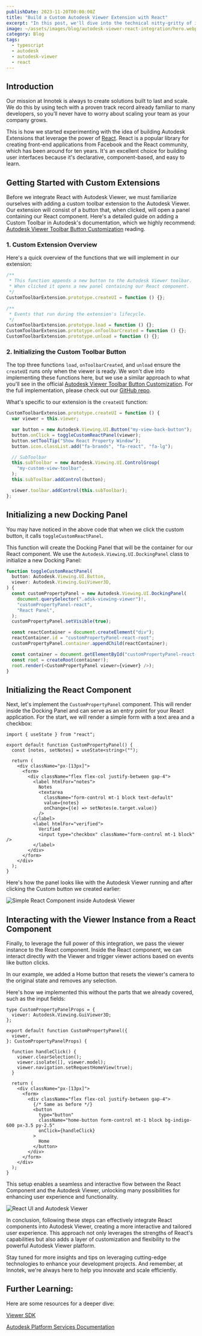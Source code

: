 ```yaml
---
publishDate: 2023-11-20T00:00:00Z
title: "Build a Custom Autodesk Viewer Extension with React"
excerpt: "In this post, we'll dive into the technical nitty-gritty of integrating a React component into an Autodesk Viewer extension. We'll cover the basics of creating a simple Viewer Extension embedding a React component."
image: ~/assets/images/blog/autodesk-viewer-react-integration/hero.webp
category: Blog
tags:
  - typescript
  - autodesk
  - autodesk-viewer
  - react
---
```



## Introduction
Our mission at Innotek is always to create solutions built to last and scale.
We do this by using tech with a proven track record already familiar to many developers, so you’ll never have to worry about scaling your team as your company grows.

This is how we started experimenting with the idea of building Autodesk Extensions that leverage the power of [React](https://www.react.dev/).
React is a popular library for creating front-end applications from Facebook and the React community, which has been around for ten years.
It's an excellent choice for building user interfaces because it's declarative, component-based, and easy to learn.

## Getting Started with Custom Extensions

Before we integrate React with Autodesk Viewer, we must familiarize ourselves with adding a custom toolbar extension to the Autodesk Viewer. Our extension will consist of a button that, when clicked, will open a panel containing our React component.
Here's a detailed guide on adding a Custom Toolbar in Autodesk's documentation, which we highly recommend: [Autodesk Viewer Toolbar Button Customization](https://aps.autodesk.com/en/docs/viewer/v7/developers_guide/viewer_basics/toolbar-button/) reading.

### 1. Custom Extension Overview

Here's a quick overview of the functions that we will implement in our extension:
```typescript
/**
 * This function appends a new button to the Autodesk Viewer toolbar.
 * When clicked it opens a new panel containing our React component.
 */
CustomToolbarExtension.prototype.createUI = function () {};

/**
 * Events that run during the extension's lifecycle.
 */
CustomToolbarExtension.prototype.load = function () {};
CustomToolbarExtension.prototype.onToolbarCreated = function () {};
CustomToolbarExtension.prototype.unload = function () {};
```

### 2. Initializing the Custom Toolbar Button

The top three functions `load`, `onToolbarCreated`, and `unload` ensure the `createUI` runs only when the viewer is ready. We won't dive into implementing these functions here, but we use a similar approach to what you'll see in the official [Autodesk Viewer Toolbar Button Customization](https://aps.autodesk.com/en/docs/viewer/v7/developers_guide/viewer_basics/toolbar-button/). For the full implementation, please check out our [GitHub repo](https://github.com/akoskm/autodesk-viewer-with-react/blob/main/components/custom_toolbar_extension/index.tsx).

What's specific to our extension is the `createUI` function:

```typescript
CustomToolbarExtension.prototype.createUI = function () {
  var viewer = this.viewer;

  var button = new Autodesk.Viewing.UI.Button("my-view-back-button");
  button.onClick = toggleCustomReactPanel(viewer);
  button.setToolTip("Show React Property Window");
  button.icon.classList.add("fa-brands", "fa-react", "fa-lg");

  // SubToolbar
  this.subToolbar = new Autodesk.Viewing.UI.ControlGroup(
    "my-custom-view-toolbar",
  );
  this.subToolbar.addControl(button);

  viewer.toolbar.addControl(this.subToolbar);
};
```

## Initializing a new Docking Panel

You may have noticed in the above code that when we click the custom button, it calls `toggleCustomReactPanel`.

This function will create the Docking Panel that will be the container for our React component. We use the `Autodesk.Viewing.UI.DockingPanel` class to initialize a new Docking Panel:

```typescript
function toggleCustomReactPanel(
  button: Autodesk.Viewing.UI.Button,
  viewer: Autodesk.Viewing.GuiViewer3D,
) {
  const customPropertyPanel = new Autodesk.Viewing.UI.DockingPanel(
    document.querySelector(".adsk-viewing-viewer")!,
    "customPropertyPanel-react",
    "React Panel",
  );
  customPropertyPanel.setVisible(true);

  const reactContainer = document.createElement("div");
  reactContainer.id = "customPropertyPanel-react-root";
  customPropertyPanel.container.appendChild(reactContainer);

  const container = document.getElementById("customPropertyPanel-react-root");
  const root = createRoot(container!);
  root.render(<CustomPropertyPanel viewer={viewer} />);
}
```

## Initializing the React Component

Next, let's implement the `CustomPropertyPanel` component. This will render inside the Docking Panel and can serve as an entry point for your React application.
For the start, we will render a simple form with a text area and a checkbox:

```tsx
import { useState } from "react";

export default function CustomPropertyPanel() {
  const [notes, setNotes] = useState<string>("");

  return (
    <div className="px-[13px]">
      <form>
        <div className="flex flex-col justify-between gap-4">
          <label htmlFor="notes">
            Notes
            <textarea
              className="form-control mt-1 block text-default"
              value={notes}
              onChange={(e) => setNotes(e.target.value)}
            />
          </label>
          <label htmlFor="verified">
            Verified
            <input type="checkbox" className="form-control mt-1 block" />
          </label>
        </div>
      </form>
    </div>
  );
}
```

Here's how the panel looks like with the Autodesk Viewer running and after clicking the Custom button we created earlier:

![Simple React Component inside Autodesk Viewer](~/assets/images/blog/autodesk-viewer-react-integration/simple-react-app-inside-the-viewer.webp)

## Interacting with the Viewer Instance from a React Component

Finally, to leverage the full power of this integration, we pass the viewer instance to the React component. Inside the React component, we can interact directly with the Viewer and trigger viewer actions based on events like button clicks.

In our example, we added a Home button that resets the viewer's camera to the original state and removes any selection.

Here's how we implemented this without the parts that we already covered, such as the input fields:

```tsx
type CustomPropertyPanelProps = {
  viewer: Autodesk.Viewing.GuiViewer3D;
};

export default function CustomPropertyPanel({
  viewer,
}: CustomPropertyPanelProps) {

  function handleClick() {
    viewer.clearSelection();
    viewer.isolate([], viewer.model);
    viewer.navigation.setRequestHomeView(true);
  }

  return (
    <div className="px-[13px]">
      <form>
        <div className="flex flex-col justify-between gap-4">
          {/* Same as before */}
          <button
            type="button"
            className="home-button form-control mt-1 block bg-indigo-600 px-3.5 py-2.5"
            onClick={handleClick}
          >
            Home
          </button>
        </div>
      </form>
    </div>
  );
}
```

This setup enables a seamless and interactive flow between the React Component and the Autodesk Viewer, unlocking many possibilities for enhancing user experience and functionality.

![React UI and Autodesk Viewer](~/assets/images/blog/autodesk-viewer-react-integration/react-inside-custom-extension.gif)


In conclusion, following these steps can effectively integrate React components into Autodesk Viewer, creating a more interactive and tailored user experience. This approach not only leverages the strengths of React's capabilities but also adds a layer of customization and flexibility to the powerful Autodesk Viewer platform.

Stay tuned for more insights and tips on leveraging cutting-edge technologies to enhance your development projects. And remember, at Innotek, we're always here to help you innovate and scale efficiently.

## Further Learning:

Here are some resources for a deeper dive:

[Viewer SDK](https://aps.autodesk.com/en/docs/viewer/v7/developers_guide/overview/)

[Autodesk Platform Services Documentation](https://aps.autodesk.com/developer/documentation)
